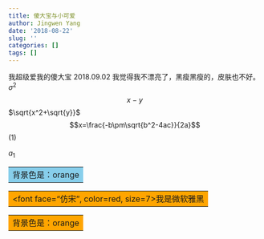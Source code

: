 ```yaml
---
title: 傻大宝与小可爱
author: Jingwen Yang
date: '2018-08-22'
slug: ''
categories: []
tags: []
---
```


我超级爱我的傻大宝
2018.09.02
我觉得我不漂亮了，黑瘦黑瘦的，皮肤也不好。
$\sigma^2$
$$x-y$$
$\sqrt{x^2+\sqrt{y}}$
$$x=\frac{-b\pm\sqrt{b^2-4ac}}{2a}$$ 
(1)

$a_1$
<table><tr><td bgcolor=skyblue>背景色是：orange</td></tr></table>

<table><tr><td bgcolor=orange><font face="仿宋", color=red, size=7>我是微软雅黑</td></tr></table></font>

<table><tr><td bgcolor=orange>背景色是：orange</td></tr></table>